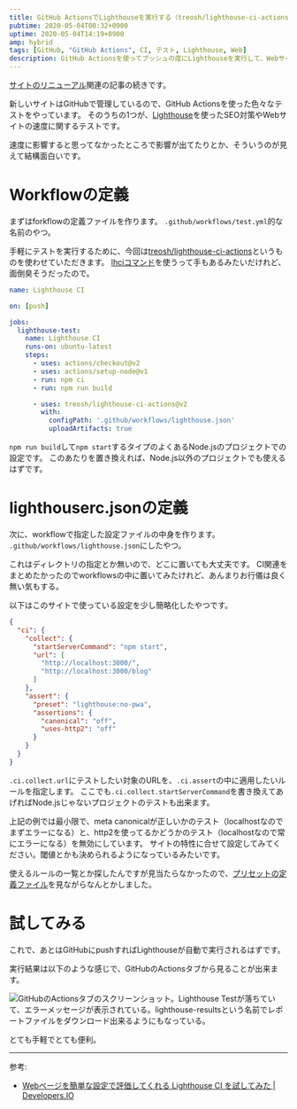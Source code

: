 ```yaml
---
title: GitHub ActionsでLighthouseを実行する（treosh/lighthouse-ci-actions@v2使用）
pubtime: 2020-05-04T00:32+0900
uptime: 2020-05-04T14:19+0900
amp: hybrid
tags: [GitHub, "GitHub Actions", CI, テスト, Lighthouse, Web]
description: GitHub Actionsを使ってプッシュの度にLighthouseを実行して、WebサイトのSEO対策の状況を自動的にテストしてもらう方法です。テスト結果はActionsのログから見れる他、Artifactとしても保存されます。
---
```


[サイトのリニューアル](/blog/2020/05/blanktar-renewal)関連の記事の続きです。

新しいサイトはGitHubで管理しているので、GitHub Actionsを使った色々なテストをやっています。
そのうちの1つが、[Lighthouse](https://github.com/GoogleChrome/lighthouse)を使ったSEO対策やWebサイトの速度に関するテストです。

速度に影響すると思ってなかったところで影響が出てたりとか、そういうのが見えて結構面白いです。


# Workflowの定義

まずはforkflowの定義ファイルを作ります。
`.github/workflows/test.yml`的な名前のやつ。

手軽にテストを実行するために、今回は[treosh/lighthouse-ci-actions](https://github.com/treosh/lighthouse-ci-action)というものを使わせていただきます。
[lhciコマンド](https://github.com/GoogleChrome/lighthouse-ci/blob/master/docs/cli.md)を使うって手もあるみたいだけれど、面倒臭そうだったので。

``` yaml
name: Lighthouse CI

on: [push]

jobs:
  lighthouse-test:
    name: Lighthouse CI
    runs-on: ubuntu-latest
    steps:
      - uses: actions/checkout@v2
      - uses: actions/setup-node@v1
      - run: npm ci
      - run: npm run build

      - uses: treosh/lighthouse-ci-actions@v2
        with:
          configPath: '.github/workflows/lighthouse.json'
          uploadArtifacts: true
```

`npm run build`して`npm start`するタイプのよくあるNode.jsのプロジェクトでの設定です。
このあたりを置き換えれば、Node.js以外のプロジェクトでも使えるはずです。


# lighthouserc.jsonの定義

次に、workflowで指定した設定ファイルの中身を作ります。
`.github/workflows/lighthouse.json`にしたやつ。

これはディレクトリの指定とか無いので、どこに置いても大丈夫です。
CI関連をまとめたかったのでworkflowsの中に置いてみたけれど、あんまりお行儀は良く無い気もする。

以下はこのサイトで使っている設定を少し簡略化したやつです。

``` json
{
  "ci": {
    "collect": {
      "startServerCommand": "npm start",
      "url": [
        "http://localhost:3000/",
        "http://localhost:3000/blog"
      ]
    },
    "assert": {
      "preset": "lighthouse:no-pwa",
      "assertions": {
        "canonical": "off",
        "uses-http2": "off"
      }
    }
  }
}
```

`.ci.collect.url`にテストしたい対象のURLを、`.ci.assert`の中に適用したいルールを指定します。
ここでも`.ci.collect.startServerCommand`を書き換えてあげればNode.jsじゃないプロジェクトのテストも出来ます。

上記の例では最小限で、meta canonicalが正しいかのテスト（localhostなのでまずエラーになる）と、http2を使ってるかどうかのテスト（localhostなので常にエラーになる）を無効にしています。
サイトの特性に合せて設定してみてください。閾値とかも決められるようになっているみたいです。

使えるルールの一覧とか探したんですが見当たらなかったので、[プリセットの定義ファイル](https://github.com/GoogleChrome/lighthouse-ci/blob/master/packages/utils/src/presets/all.js)を見ながらなんとかしました。


# 試してみる

これで、あとはGitHubにpushすればLighthouseが自動で実行されるはずです。

実行結果は以下のような感じで、GitHubのActionsタブから見ることが出来ます。

![GitHubのActionsタブのスクリーンショット。Lighthouse Testが落ちていて、エラーメッセージが表示されている。lighthouse-resultsという名前でレポートファイルをダウンロード出来るようにもなっている。](/blog/2020/05/lighthouse-ci-result-on-github-actions.jpg "1280x922")

とても手軽でとても便利。

---

参考:
- [Webページを簡単な設定で評価してくれる Lighthouse CI を試してみた | Developers.IO](https://dev.classmethod.jp/articles/lighthouse-ci/)
